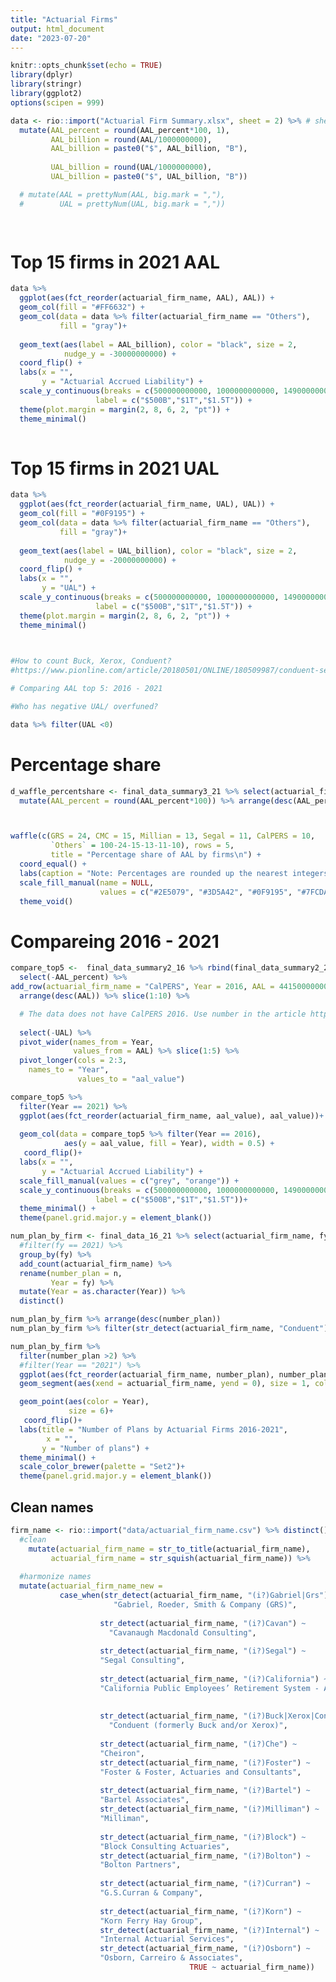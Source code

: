 ```yaml
---
title: "Actuarial Firms"
output: html_document
date: "2023-07-20"
---
```


```r
knitr::opts_chunk$set(echo = TRUE)
library(dplyr)
library(stringr)
library(ggplot2)
options(scipen = 999)
```

```r
data <- rio::import("Actuarial Firm Summary.xlsx", sheet = 2) %>% # shee2 = final_data_summary3_21
  mutate(AAL_percent = round(AAL_percent*100, 1),
         AAL_billion = round(AAL/1000000000),
         AAL_billion = paste0("$", AAL_billion, "B"),
         
         UAL_billion = round(UAL/1000000000),
         UAL_billion = paste0("$", UAL_billion, "B")) 

  # mutate(AAL = prettyNum(AAL, big.mark = ","),
  #        UAL = prettyNum(UAL, big.mark = ","))

  
```


# Top 15 firms in 2021 AAL
```r
data %>% 
  ggplot(aes(fct_reorder(actuarial_firm_name, AAL), AAL)) +
  geom_col(fill = "#FF6632") +
  geom_col(data = data %>% filter(actuarial_firm_name == "Others"), 
           fill = "gray")+
  
  geom_text(aes(label = AAL_billion), color = "black", size = 2, 
            nudge_y = -30000000000) +
  coord_flip() +
  labs(x = "", 
       y = "Actuarial Accrued Liability") +
  scale_y_continuous(breaks = c(500000000000, 1000000000000, 1490000000000),
                   label = c("$500B","$1T","$1.5T")) +
  theme(plot.margin = margin(2, 8, 6, 2, "pt")) +
  theme_minimal() 
  
```

# Top 15 firms in 2021 UAL
```r
data %>% 
  ggplot(aes(fct_reorder(actuarial_firm_name, UAL), UAL)) +
  geom_col(fill = "#0F9195") +
  geom_col(data = data %>% filter(actuarial_firm_name == "Others"), 
           fill = "gray")+
  
  geom_text(aes(label = UAL_billion), color = "black", size = 2, 
            nudge_y = -20000000000) +
  coord_flip() +
  labs(x = "", 
       y = "UAL") +
  scale_y_continuous(breaks = c(500000000000, 1000000000000, 1490000000000),
                   label = c("$500B","$1T","$1.5T")) +
  theme(plot.margin = margin(2, 8, 6, 2, "pt")) +
  theme_minimal() 
  


#How to count Buck, Xerox, Conduent? 
#https://www.pionline.com/article/20180501/ONLINE/180509987/conduent-sells-former-buck-consultants-business-to-h-i-g-capital

# Comparing AAL top 5: 2016 - 2021

#Who has negative UAL/ overfuned?

data %>% filter(UAL <0)

```
# Percentage share

```r
d_waffle_percentshare <- final_data_summary3_21 %>% select(actuarial_firm_name, AAL_percent) %>% 
  mutate(AAL_percent = round(AAL_percent*100)) %>% arrange(desc(AAL_percent))



waffle(c(GRS = 24, CMC = 15, Millian = 13, Segal = 11, CalPERS = 10, 
         `Others` = 100-24-15-13-11-10), rows = 5,
         title = "Percentage share of AAL by firms\n") +
  coord_equal() +
  labs(caption = "Note: Percentages are rounded up the nearest integers", size = 0.1) +
  scale_fill_manual(name = NULL,
                    values = c("#2E5079", "#3D5A42", "#0F9195", "#7FCDA1", "#B3BC92", "lightgrey")) +
  theme_void()


```


# Compareing 2016 - 2021
```r

compare_top5 <-  final_data_summary2_16 %>% rbind(final_data_summary2_21) %>% 
  select(-AAL_percent) %>% 
add_row(actuarial_firm_name = "CalPERS", Year = 2016, AAL = 441500000000, UAL = 142000000000) %>% 
  arrange(desc(AAL)) %>% slice(1:10) %>% 

  # The data does not have CalPERS 2016. Use number in the article https://reason.org/commentary/grs-dominates-public-pension-actuarial-consulting-followed-by-milliman-and-cavanaugh-macdonald/
  
  select(-UAL) %>% 
  pivot_wider(names_from = Year,
              values_from = AAL) %>% slice(1:5) %>% 
  pivot_longer(cols = 2:3,
    names_to = "Year",
               values_to = "aal_value")

```

```r
compare_top5 %>% 
  filter(Year == 2021) %>% 
  ggplot(aes(fct_reorder(actuarial_firm_name, aal_value), aal_value))+
  
  geom_col(data = compare_top5 %>% filter(Year == 2016),
            aes(y = aal_value, fill = Year), width = 0.5) +
   coord_flip()+
  labs(x = "",
       y = "Actuarial Accrued Liability") + 
  scale_fill_manual(values = c("grey", "orange")) +
  scale_y_continuous(breaks = c(500000000000, 1000000000000, 1490000000000),
                   label = c("$500B","$1T","$1.5T"))+
  theme_minimal() +
  theme(panel.grid.major.y = element_blank()) 
```

```r
num_plan_by_firm <- final_data_16_21 %>% select(actuarial_firm_name, fy) %>% 
  #filter(fy == 2021) %>% 
  group_by(fy) %>% 
  add_count(actuarial_firm_name) %>% 
  rename(number_plan = n,
         Year = fy) %>% 
  mutate(Year = as.character(Year)) %>% 
  distinct()

num_plan_by_firm %>% arrange(desc(number_plan))
num_plan_by_firm %>% filter(str_detect(actuarial_firm_name, "Conduent"))
```


```r
num_plan_by_firm %>%
  filter(number_plan >2) %>% 
  #filter(Year == "2021") %>% 
  ggplot(aes(fct_reorder(actuarial_firm_name, number_plan), number_plan))+
  geom_segment(aes(xend = actuarial_firm_name, yend = 0), size = 1, color = "grey") +

  geom_point(aes(color = Year), 
             size = 6)+
   coord_flip()+
  labs(title = "Number of Plans by Actuarial Firms 2016-2021",
        x = "",
       y = "Number of plans") + 
  theme_minimal() +
  scale_color_brewer(palette = "Set2")+
  theme(panel.grid.major.y = element_blank()) 
```


## Clean names
```r
firm_name <- rio::import("data/actuarial_firm_name.csv") %>% distinct()
  #clean
    mutate(actuarial_firm_name = str_to_title(actuarial_firm_name),
         actuarial_firm_name = str_squish(actuarial_firm_name)) %>% 
  
  #harmonize names
  mutate(actuarial_firm_name_new = 
           case_when(str_detect(actuarial_firm_name, "(i?)Gabriel|Grs") ~ 
                       "Gabriel, Roeder, Smith & Company (GRS)", 
                     
                    str_detect(actuarial_firm_name, "(i?)Cavan") ~ 
                      "Cavanaugh Macdonald Consulting",
                    
                    str_detect(actuarial_firm_name, "(i?)Segal") ~
                    "Segal Consulting",
                    
                    str_detect(actuarial_firm_name, "(i?)California") ~
                    "California Public Employees’ Retirement System - Actuarial Office",
                    
                    
                    str_detect(actuarial_firm_name, "(i?)Buck|Xerox|Conduent") ~ 
                      "Conduent (formerly Buck and/or Xerox)",
                    
                    str_detect(actuarial_firm_name, "(i?)Che") ~
                    "Cheiron",
                    str_detect(actuarial_firm_name, "(i?)Foster") ~
                    "Foster & Foster, Actuaries and Consultants",
                    
                    str_detect(actuarial_firm_name, "(i?)Bartel") ~
                    "Bartel Associates",
                    str_detect(actuarial_firm_name, "(i?)Milliman") ~
                    "Milliman",
                    
                    str_detect(actuarial_firm_name, "(i?)Block") ~
                    "Block Consulting Actuaries",
                    str_detect(actuarial_firm_name, "(i?)Bolton") ~
                    "Bolton Partners",
                    
                    str_detect(actuarial_firm_name, "(i?)Curran") ~
                    "G.S.Curran & Company",
                    
                    str_detect(actuarial_firm_name, "(i?)Korn") ~
                    "Korn Ferry Hay Group",
                    str_detect(actuarial_firm_name, "(i?)Internal") ~
                    "Internal Actuarial Services",
                    str_detect(actuarial_firm_name, "(i?)Osborn") ~
                    "Osborn, Carreiro & Associates",
                                        TRUE ~ actuarial_firm_name)) 
```

